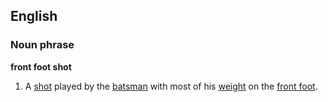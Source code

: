 ==English==
===Noun phrase===
'''front foot shot'''
# {{Cricket}} A [[shot]] played by the [[batsman]] with most of his [[weight]] on the [[front foot]].